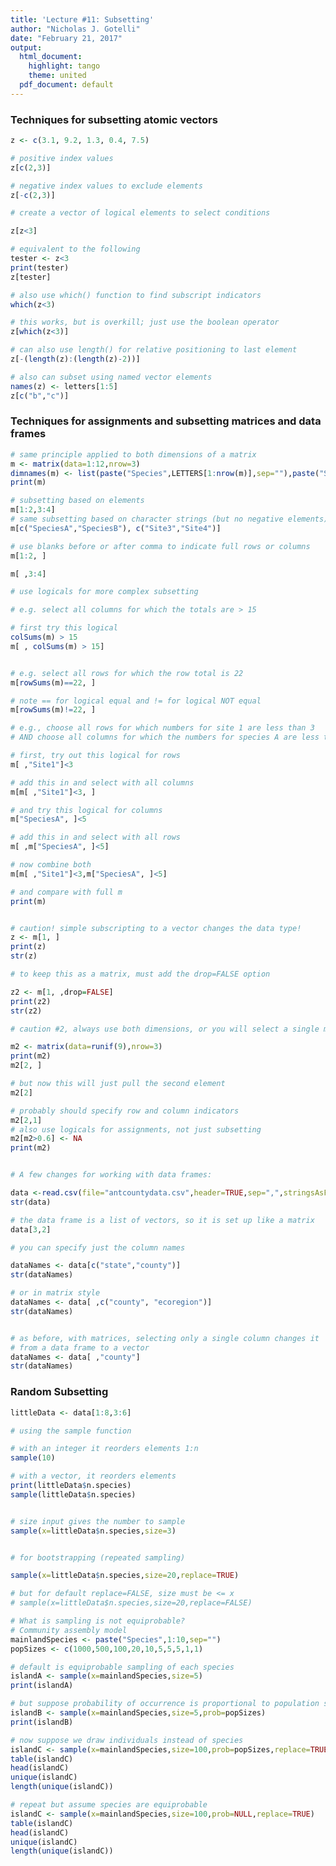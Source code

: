 ---
title: 'Lecture #11: Subsetting'
author: "Nicholas J. Gotelli"
date: "February 21, 2017"
output:
  html_document:
    highlight: tango
    theme: united
  pdf_document: default
---
### Techniques for subsetting atomic vectors

```{r,eval=FALSE}
z <- c(3.1, 9.2, 1.3, 0.4, 7.5)

# positive index values
z[c(2,3)]

# negative index values to exclude elements
z[-c(2,3)]

# create a vector of logical elements to select conditions

z[z<3]

# equivalent to the following
tester <- z<3
print(tester)
z[tester]

# also use which() function to find subscript indicators
which(z<3)

# this works, but is overkill; just use the boolean operator
z[which(z<3)]

# can also use length() for relative positioning to last element
z[-(length(z):(length(z)-2))]

# also can subset using named vector elements
names(z) <- letters[1:5]
z[c("b","c")]


```

### Techniques for assignments and subsetting matrices and data frames
```{r,eval=FALSE}
# same principle applied to both dimensions of a matrix
m <- matrix(data=1:12,nrow=3)
dimnames(m) <- list(paste("Species",LETTERS[1:nrow(m)],sep=""),paste("Site",1:ncol(m),sep=""))
print(m)

# subsetting based on elements
m[1:2,3:4]
# same subsetting based on character strings (but no negative elements)
m[c("SpeciesA","SpeciesB"), c("Site3","Site4")]

# use blanks before or after comma to indicate full rows or columns
m[1:2, ]    

m[ ,3:4]

# use logicals for more complex subsetting

# e.g. select all columns for which the totals are > 15

# first try this logical
colSums(m) > 15
m[ , colSums(m) > 15]


# e.g. select all rows for which the row total is 22
m[rowSums(m)==22, ]

# note == for logical equal and != for logical NOT equal
m[rowSums(m)!=22, ]

# e.g., choose all rows for which numbers for site 1 are less than 3
# AND choose all columns for which the numbers for species A are less than 5

# first, try out this logical for rows
m[ ,"Site1"]<3

# add this in and select with all columns
m[m[ ,"Site1"]<3, ]

# and try this logical for columns
m["SpeciesA", ]<5

# add this in and select with all rows
m[ ,m["SpeciesA", ]<5]

# now combine both
m[m[ ,"Site1"]<3,m["SpeciesA", ]<5]

# and compare with full m
print(m)


# caution! simple subscripting to a vector changes the data type!
z <- m[1, ]
print(z)
str(z)

# to keep this as a matrix, must add the drop=FALSE option

z2 <- m[1, ,drop=FALSE]
print(z2)
str(z2)

# caution #2, always use both dimensions, or you will select a single matrix element

m2 <- matrix(data=runif(9),nrow=3)
print(m2)
m2[2, ]

# but now this will just pull the second element
m2[2]

# probably should specify row and column indicators
m2[2,1]
# also use logicals for assignments, not just subsetting
m2[m2>0.6] <- NA
print(m2)


# A few changes for working with data frames:

data <-read.csv(file="antcountydata.csv",header=TRUE,sep=",",stringsAsFactors=FALSE)
str(data)

# the data frame is a list of vectors, so it is set up like a matrix
data[3,2]

# you can specify just the column names

dataNames <- data[c("state","county")]
str(dataNames)

# or in matrix style
dataNames <- data[ ,c("county", "ecoregion")]
str(dataNames)


# as before, with matrices, selecting only a single column changes it
# from a data frame to a vector
dataNames <- data[ ,"county"]
str(dataNames)

```

### Random Subsetting

```{r,eval=FALSE}
littleData <- data[1:8,3:6]

# using the sample function

# with an integer it reorders elements 1:n
sample(10)

# with a vector, it reorders elements
print(littleData$n.species)
sample(littleData$n.species)


# size input gives the number to sample
sample(x=littleData$n.species,size=3)


# for bootstrapping (repeated sampling)

sample(x=littleData$n.species,size=20,replace=TRUE)

# but for default replace=FALSE, size must be <= x
# sample(x=littleData$n.species,size=20,replace=FALSE)

# What is sampling is not equiprobable?
# Community assembly model
mainlandSpecies <- paste("Species",1:10,sep="")
popSizes <- c(1000,500,100,20,10,5,5,5,1,1)

# default is equiprobable sampling of each species
islandA <- sample(x=mainlandSpecies,size=5)
print(islandA)

# but suppose probability of occurrence is proportional to population size
islandB <- sample(x=mainlandSpecies,size=5,prob=popSizes)
print(islandB)

# now suppose we draw individuals instead of species
islandC <- sample(x=mainlandSpecies,size=100,prob=popSizes,replace=TRUE)
table(islandC)
head(islandC)
unique(islandC)
length(unique(islandC))

# repeat but assume species are equiprobable
islandC <- sample(x=mainlandSpecies,size=100,prob=NULL,replace=TRUE)
table(islandC)
head(islandC)
unique(islandC)
length(unique(islandC))
```


